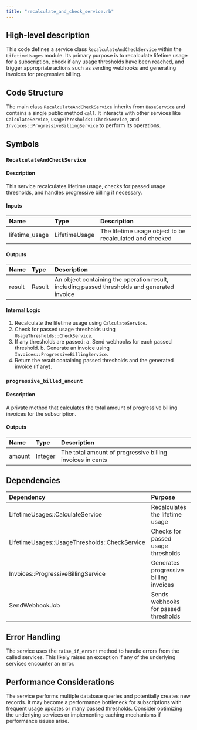 ```yaml
---
title: "recalculate_and_check_service.rb"
---
```


## High-level description
This code defines a service class `RecalculateAndCheckService` within the `LifetimeUsages` module. Its primary purpose is to recalculate lifetime usage for a subscription, check if any usage thresholds have been reached, and trigger appropriate actions such as sending webhooks and generating invoices for progressive billing.

## Code Structure
The main class `RecalculateAndCheckService` inherits from `BaseService` and contains a single public method `call`. It interacts with other services like `CalculateService`, `UsageThresholds::CheckService`, and `Invoices::ProgressiveBillingService` to perform its operations.

## Symbols

### `RecalculateAndCheckService`
#### Description
This service recalculates lifetime usage, checks for passed usage thresholds, and handles progressive billing if necessary.

#### Inputs
| Name | Type | Description |
|:-----|:-----|:------------|
| lifetime_usage | LifetimeUsage | The lifetime usage object to be recalculated and checked |

#### Outputs
| Name | Type | Description |
|:-----|:-----|:------------|
| result | Result | An object containing the operation result, including passed thresholds and generated invoice |

#### Internal Logic
1. Recalculate the lifetime usage using `CalculateService`.
2. Check for passed usage thresholds using `UsageThresholds::CheckService`.
3. If any thresholds are passed:
   a. Send webhooks for each passed threshold.
   b. Generate an invoice using `Invoices::ProgressiveBillingService`.
4. Return the result containing passed thresholds and the generated invoice (if any).

### `progressive_billed_amount`
#### Description
A private method that calculates the total amount of progressive billing invoices for the subscription.

#### Outputs
| Name | Type | Description |
|:-----|:-----|:------------|
| amount | Integer | The total amount of progressive billing invoices in cents |

## Dependencies
| Dependency | Purpose |
|:-----------|:--------|
| LifetimeUsages::CalculateService | Recalculates the lifetime usage |
| LifetimeUsages::UsageThresholds::CheckService | Checks for passed usage thresholds |
| Invoices::ProgressiveBillingService | Generates progressive billing invoices |
| SendWebhookJob | Sends webhooks for passed thresholds |

## Error Handling
The service uses the `raise_if_error!` method to handle errors from the called services. This likely raises an exception if any of the underlying services encounter an error.

## Performance Considerations
The service performs multiple database queries and potentially creates new records. It may become a performance bottleneck for subscriptions with frequent usage updates or many passed thresholds. Consider optimizing the underlying services or implementing caching mechanisms if performance issues arise.